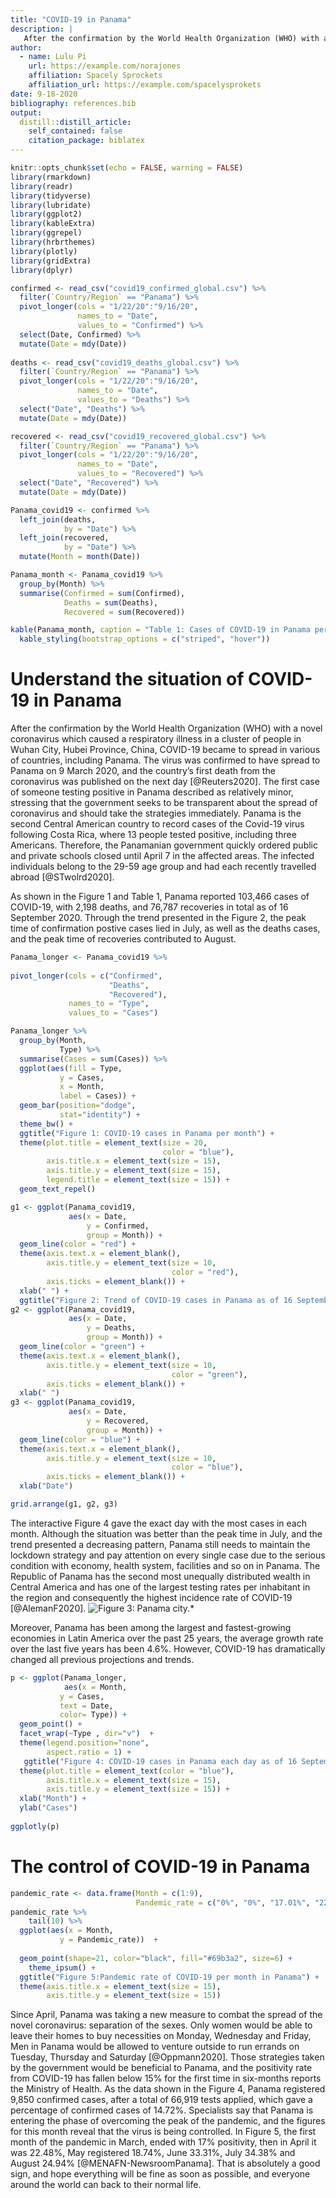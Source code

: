 ```yaml
---
title: "COVID-19 in Panama"
description: |
   After the confirmation by the World Health Organization (WHO) with a novel coronavirus which caused a respiratory illness in a cluster of people in Wuhan City, Hubei Province, China, COVID-19 became to spread in various of countries, including Panama. 
author:
  - name: Lulu Pi 
    url: https://example.com/norajones
    affiliation: Spacely Sprockets
    affiliation_url: https://example.com/spacelysprokets
date: 9-18-2020
bibliography: references.bib
output:
  distill::distill_article:
    self_contained: false
    citation_package: biblatex
---
```


```r
knitr::opts_chunk$set(echo = FALSE, warning = FALSE)
library(rmarkdown)
library(readr)
library(tidyverse)
library(lubridate)
library(ggplot2)
library(kableExtra)
library(ggrepel)
library(hrbrthemes)
library(plotly)
library(gridExtra)
library(dplyr)
```



```r
confirmed <- read_csv("covid19_confirmed_global.csv") %>%
  filter(`Country/Region` == "Panama") %>%
  pivot_longer(cols = "1/22/20":"9/16/20",
               names_to = "Date",
               values_to = "Confirmed") %>%
  select(Date, Confirmed) %>% 
  mutate(Date = mdy(Date))
  
deaths <- read_csv("covid19_deaths_global.csv") %>%
  filter(`Country/Region` == "Panama") %>%
  pivot_longer(cols = "1/22/20":"9/16/20",
               names_to = "Date",
               values_to = "Deaths") %>%
  select("Date", "Deaths") %>% 
  mutate(Date = mdy(Date))

recovered <- read_csv("covid19_recovered_global.csv") %>%
  filter(`Country/Region` == "Panama") %>%
  pivot_longer(cols = "1/22/20":"9/16/20",
               names_to = "Date",
               values_to = "Recovered") %>%
  select("Date", "Recovered") %>% 
  mutate(Date = mdy(Date)) 

Panama_covid19 <- confirmed %>%
  left_join(deaths,
            by = "Date") %>%
  left_join(recovered,
            by = "Date") %>% 
  mutate(Month = month(Date))

Panama_month <- Panama_covid19 %>%
  group_by(Month) %>%
  summarise(Confirmed = sum(Confirmed),
            Deaths = sum(Deaths),
            Recovered = sum(Recovered))

kable(Panama_month, caption = "Table 1: Cases of COVID-19 in Panama per month") %>%
  kable_styling(bootstrap_options = c("striped", "hover"))

```


# Understand the situation of COVID-19 in Panama
After the confirmation by the World Health Organization (WHO) with a novel coronavirus which caused a respiratory illness in a cluster of people in Wuhan City, Hubei Province, China, COVID-19 became to spread in various of countries, including Panama. The virus was confirmed to have spread to Panama on 9 March 2020, and the country's first death from the coronavirus was published on the next day [@Reuters2020]. The first case of someone testing positive in Panama described as relatively minor, stressing that the government seeks to be transparent about the spread of coronavirus and should take the strategies immediately. Panama is the second Central American country to record cases of the Covid-19 virus following Costa Rica, where 13 people tested positive, including three Americans. Therefore, the Panamanian government quickly ordered public and private schools closed until April 7 in the affected areas. The infected individuals belong to the 29-59 age group and had each recently travelled abroad [@STwolrd2020].

As shown in the Figure 1 and Table 1, Panama reported 103,466 cases of COVID-19, with 2,198 deaths, and 76,787 recoveries in total as of 16 September 2020. Through the trend presented in the Figure 2, the peak time of confirmation postive cases lied in July, as well as the deaths cases, and the peak time of recoveries contributed to August. 

```r
Panama_longer <- Panama_covid19 %>%
  
pivot_longer(cols = c("Confirmed",
                      "Deaths",
                      "Recovered"),
             names_to = "Type",
             values_to = "Cases") 

```

```r
Panama_longer %>%
  group_by(Month,
           Type) %>%
  summarise(Cases = sum(Cases)) %>%
  ggplot(aes(fill = Type,
           y = Cases,
           x = Month,
           label = Cases)) +
  geom_bar(position="dodge", 
           stat="identity") +
  theme_bw() +
  ggtitle("Figure 1: COVID-19 cases in Panama per month") +
  theme(plot.title = element_text(size = 20,
                                  color = "blue"),
        axis.title.x = element_text(size = 15),
        axis.title.y = element_text(size = 15),
        legend.title = element_text(size = 15)) +
  geom_text_repel()


```


```r
g1 <- ggplot(Panama_covid19,
             aes(x = Date,
                 y = Confirmed,
                 group = Month)) +
  geom_line(color = "red") +
  theme(axis.text.x = element_blank(),
        axis.title.y = element_text(size = 10,
                                    color = "red"),
        axis.ticks = element_blank()) +
  xlab(" ") +
  ggtitle("Figure 2: Trend of COVID-19 cases in Panama as of 16 September 2020")
g2 <- ggplot(Panama_covid19,
             aes(x = Date,
                 y = Deaths,
                 group = Month)) +
  geom_line(color = "green") +
  theme(axis.text.x = element_blank(),
        axis.title.y = element_text(size = 10,
                                    color = "green"),
        axis.ticks = element_blank()) +
  xlab(" ")
g3 <- ggplot(Panama_covid19,
             aes(x = Date,
                 y = Recovered,
                 group = Month)) +
  geom_line(color = "blue") +
  theme(axis.text.x = element_blank(),
        axis.title.y = element_text(size = 10,
                                    color = "blue"),
        axis.ticks = element_blank()) +
  xlab("Date")

grid.arrange(g1, g2, g3)
```

The interactive Figure 4 gave the exact day with the most cases in each month. Although the situation was better than the peak time in July, and the trend presented a decreasing pattern, Panama still needs to maintain the lockdown strategy and pay attention on every single case due to the serious condition with economy, health system, facilities and so on in Panama. The Republic of Panama has the second most unequally distributed wealth in Central America and has one of the largest testing rates per inhabitant in the region and consequently the highest incidence rate of COVID-19 [@AlemanF2020]. 
![Figure 3: Panama city.*](Panama city.jpeg)

Moreover, Panama has been among the largest and fastest-growing economies in Latin America over the past 25 years, the average growth rate over the last five years has been 4.6%. However, COVID-19 has dramatically changed all previous projections and trends.



```r
p <- ggplot(Panama_longer,
            aes(x = Month, 
           y = Cases, 
           text = Date,
           color= Type)) + 
  geom_point() +  
  facet_wrap(~Type , dir="v")  +
  theme(legend.position="none",
        aspect.ratio = 1) +
   ggtitle("Figure 4: COVID-19 cases in Panama each day as of 16 September 2020") +
  theme(plot.title = element_text(color = "blue"),
        axis.title.x = element_text(size = 15),
        axis.title.y = element_text(size = 15)) +
  xlab("Month") +
  ylab("Cases")
  
ggplotly(p)
```


# The control of COVID-19 in Panama


```r
pandemic_rate <- data.frame(Month = c(1:9),
                            Pandemic_rate = c("0%", "0%", "17.01%", "22.48%", "18.74%", "33.31%", "34.38%", "24.94%", "14.72%"))
pandemic_rate %>%
    tail(10) %>%
  ggplot(aes(x = Month,
           y = Pandemic_rate))  +
  
  geom_point(shape=21, color="black", fill="#69b3a2", size=6) +
    theme_ipsum() +
  ggtitle("Figure 5:Pandemic rate of COVID-19 per month in Panama") +
  theme(axis.title.x = element_text(size = 15),
        axis.title.y = element_text(size = 15))


```
Since April, Panama was taking a new measure to combat the spread of the novel coronavirus: separation of the sexes. Only women would be able to leave their homes to buy necessities on Monday, Wednesday and Friday, Men in Panama would be allowed to venture outside to run errands on Tuesday, Thursday and Saturday [@Oppmann2020]. Those strategies taken by the government would be beneficial to Panama, and the positivity rate from COVID-19 has fallen below 15% for the first time in six-months reports the Ministry of Health. As the data shown in the Figure 4, Panama registered 9,850 confirmed cases, after a total of 66,919 tests applied, which gave a percentage of confirmed cases of 14.72%. Specialists say that Panama is entering the phase of overcoming the peak of the pandemic, and the figures for this month reveal that the virus is being controlled. In Figure 5, the first month of the pandemic in March, ended with 17% positivity, then in April it was 22.48%, May registered 18.74%, June 33.31%, July 34.38% and August 24.94% [@MENAFN-NewsroomPanama]. That is absolutely a good sign, and hope everything will be fine as soon as possible, and everyone around the world can back to their normal life.  




























































